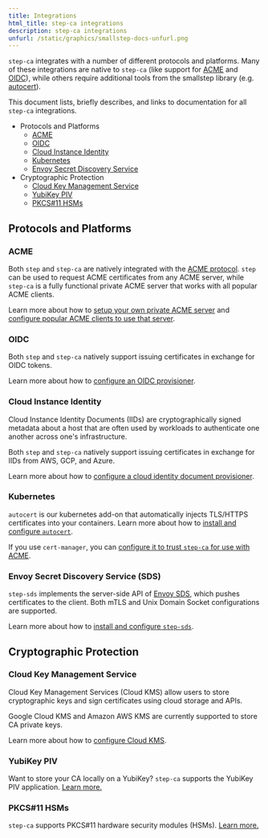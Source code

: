 ```yaml
---
title: Integrations
html_title: step-ca integrations
description: step-ca integrations
unfurl: /static/graphics/smallstep-docs-unfurl.png
---
```



`step-ca` integrates with a number of different protocols and platforms.
Many of these integrations are native to `step-ca` (like support for [ACME][acme-rfc] and [OIDC][oidc]), while others require additional tools from the smallstep library (e.g. [autocert][autocert]).

This document lists, briefly describes, and links to documentation for all `step-ca` integrations.

- Protocols and Platforms
  - [ACME](#acme)
  - [OIDC](#oidc)
  - [Cloud Instance Identity](#cloud-instance-identity)
  - [Kubernetes](#kubernetes)
  - [Envoy Secret Discovery Service](#envoy-secret-discovery-service-sds)
- Cryptographic Protection
  - [Cloud Key Management Service](#cloud-key-management-service)
  - [YubiKey PIV](#yubikey-piv)
  - [PKCS#11 HSMs](#pkcs11-hsms)

[acme-rfc]: https://tools.ietf.org/html/rfc8555
[oidc]: https://openid.net/connect/
[autocert]: https://github.com/smallstep/autocert

## Protocols and Platforms

### ACME

Both `step` and `step-ca` are natively integrated with the [ACME protocol][acme-rfc].
`step` can be used to request ACME certificates from any ACME server, while `step-ca` is a fully functional private ACME server that works with all popular ACME clients.

Learn more about how to [setup your own private ACME server][private-acme-server] and [configure popular ACME clients to use that server][configure-acme].

[private-acme-server]: /docs/tutorials/acme-challenge
[configure-acme]: /docs/tutorials/acme-protocol-acme-clients

### OIDC

Both `step` and `step-ca` natively support issuing certificates in exchange for OIDC tokens.

Learn more about how to [configure an OIDC provisioner][configure-oidc].

[configure-oidc]: /docs/step-ca/provisioners#oauthoidc-single-sign-on

### Cloud Instance Identity

Cloud Instance Identity Documents (IIDs) are cryptographically signed metadata about a host that are often used by workloads to authenticate one another across one's infrastructure.

Both `step` and `step-ca` natively support issuing certificates in exchange for IIDs from AWS, GCP, and Azure.

Learn more about how to [configure a cloud identity document provisioner][configure-iid].

[configure-iid]: /docs/step-ca/provisioners#cloud-provisioners

### Kubernetes

`autocert` is our kubernetes add-on that automatically injects TLS/HTTPS certificates into your containers.
Learn more about how to [install and configure `autocert`][autocert].

If you use `cert-manager`, you can [configure it to trust `step-ca` for use with ACME](/docs/tutorials/kubernetes-acme-ca).

### Envoy Secret Discovery Service (SDS)

`step-sds` implements the server-side API of [Envoy SDS][envoy-sds], which pushes certificates to the client. Both mTLS and Unix Domain Socket configurations are supported.

Learn more about how to [install and configure `step-sds`][step-sds].

[step-sds]: https://github.com/smallstep/step-sds
[envoy-sds]: https://www.envoyproxy.io/docs/envoy/latest/configuration/security/secret

## Cryptographic Protection

### Cloud Key Management Service

Cloud Key Management Services (Cloud KMS) allow users to store cryptographic keys and sign certificates using cloud storage and APIs.

Google Cloud KMS and Amazon AWS KMS are currently supported to store CA private keys.

Learn more about how to [configure Cloud KMS][configure-cloudkms].

[configure-cloudkms]: /docs/step-ca/configuration#cloud-key-management-service

### YubiKey PIV

Want to store your CA locally on a YubiKey? `step-ca` supports the YubiKey PIV application.
[Learn more.](/docs/step-ca/configuration#yubikey-piv)

### PKCS#11 HSMs

`step-ca` supports PKCS#11 hardware security modules (HSMs).
[Learn more.](/docs/step-ca/configuration#pkcs-11)


